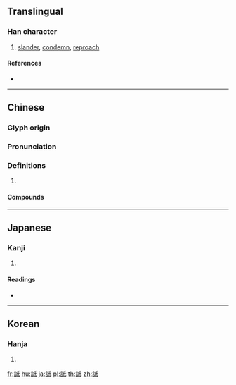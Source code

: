 {{character info/new}}
{{also|诋}}
==Translingual==

===Han character===
{{Han char|rn=149|rad=言|as=05|sn=12|four=02640|canj=YRHPM}}

# [[slander]], [[condemn]], [[reproach]]

====References====
* {{Han ref|kx=1154.010|dkj=35356|dj=1620.050|hdz=63956.030|uh=8A46|ud=35398|bh=B643|bd=46659}}

----

==Chinese==
{{zh-forms|s=诋}}

===Glyph origin===
{{Han etym}}

===Pronunciation===
{{zh-pron
|m=dǐ
|c=dai2
|mn=tí
|mc=y
|oc=y
|cat=
}}

===Definitions===
{{zh-hanzi}}

# {{rfdef|zh}}

====Compounds====
{{zh-der|嗤詆|微文深詆|排詆|深文巧詆|痛毀極詆|痛詆|舞文巧詆|詆嫚|詆毀|詆訶|詆訿|詆誚|詆諆|醜詆}}

----

==Japanese==

===Kanji===
{{ja-kanji|grade=|rs=言05}}

# {{defn|lang=ja|sort=言05}}

====Readings====
* {{ja-readings|on=[[てい]] (tei)|kun=[[そしる]] (soshiru)|nanori=}}

----

==Korean==

===Hanja===
{{ko-hanja|hangeul=저|eumhun=|rv=jeo|mr=chŏ|y=ce}}

# {{defn|lang=ko|sort=言05}}

[[fr:詆]]
[[hu:詆]]
[[ja:詆]]
[[pl:詆]]
[[th:詆]]
[[zh:詆]]